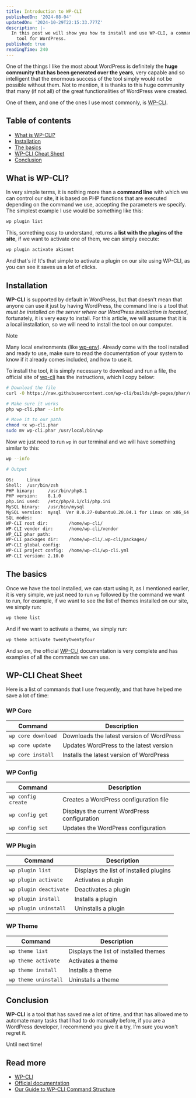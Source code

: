 ```yaml
---
title: Introduction to WP-CLI
publishedOn: '2024-08-04'
updatedOn: '2024-10-29T22:15:33.777Z'
description: |-
  In this post we will show you how to install and use WP-CLI, a command line
    tool for WordPress.
published: true
readingTime: 240
---
```


One of the things I like the most about WordPress is definitely the **huge community
that has been generated over the years**, very capable and so intelligent that the
enormous success of the tool simply would not be possible without them. Not to mention,
it is thanks to this huge community that many (if not all) of the great functionalities
of WordPress were created.

One of them, and one of the ones I use most commonly, is [WP-CLI](https://wp-cli.org/).

## Table of contents

- [What is WP-CLI?](#what-is-wp-cli)
- [Installation](#installation)
- [The basics](#the-basics)
- [WP-CLI Cheat Sheet](#wp-cli-cheat-sheet)
- [Conclusion](#conclusion)

## What is WP-CLI?

In very simple terms, it is nothing more than a **command line** with which we can
control our site, it is based on PHP functions that are executed depending on the
command we use, accepting the parameters we specify. The simplest example I use would
be something like this:

```bash
wp plugin list
```

This, something easy to understand, returns a **list with the plugins of the site**,
if we want to activate one of them, we can simply execute:

```bash
wp plugin activate akismet
```

And that's it! It's that simple to activate a plugin on our site using WP-CLI, as you
can see it saves us a lot of clicks.

## Installation

**WP-CLI** is supported by default in WordPress, but that doesn't mean that anyone can
use it just by having WordPress, the command line is a tool that _must be installed on
the server where our WordPress installation is located_, fortunately, it is very easy
to install. For this article, we will assume that it is a local installation, so we
will need to install the tool on our computer.

> [!NOTE]
> Many local environments (like [wp-env](https://youtu.be/K5Uxc3H-kaU?si=H93NqzLg-DsPWJW1)).
> Already come with the tool installed and ready to use, make sure to read the
> documentation of your system to know if it already comes included, and how to use it.

To install the tool, it is simply necessary to download and run a file, the official
site of [wp-cli](https://wp-cli.org/#installing) has the instructions, which I copy below:

```bash
# Download the file
curl -O https://raw.githubusercontent.com/wp-cli/builds/gh-pages/phar/wp-cli.phar

# Make sure it works
php wp-cli.phar --info

# Move it to our path
chmod +x wp-cli.phar
sudo mv wp-cli.phar /usr/local/bin/wp
```

Now we just need to run `wp` in our terminal and we will have something similar to this:

```bash
wp --info

# Output

OS:     Linux
Shell:  /usr/bin/zsh
PHP binary:     /usr/bin/php8.1
PHP version:    8.1.0
php.ini used:   /etc/php/8.1/cli/php.ini
MySQL binary:   /usr/bin/mysql
MySQL version:  mysql  Ver 8.0.27-0ubuntu0.20.04.1 for Linux on x86_64 ((Ubuntu))
SQL modes:
WP-CLI root dir:        /home/wp-cli/
WP-CLI vendor dir:      /home/wp-cli/vendor
WP_CLI phar path:
WP-CLI packages dir:    /home/wp-cli/.wp-cli/packages/
WP-CLI global config:
WP-CLI project config:  /home/wp-cli/wp-cli.yml
WP-CLI version: 2.10.0
```

## The basics

Once we have the tool installed, we can start using it,
as I mentioned earlier, it is very simple, we just need to run
`wp` followed by the command we want to run, for example, if we want to see the list
of themes installed on our site, we simply run:

```bash
wp theme list
```

And if we want to activate a theme, we simply run:

```bash
wp theme activate twentytwentyfour
```

And so on, the official [WP-CLI](https://developer.wordpress.org/cli/commands/)
documentation is very complete and has examples of all the commands we can use.

## WP-CLI Cheat Sheet

Here is a list of commands that I use frequently, and that have
helped me save a lot of time:

### WP Core

| Command            | Description                               |
| ------------------ | ----------------------------------------- |
| `wp core download` | Downloads the latest version of WordPress |
| `wp core update`   | Updates WordPress to the latest version   |
| `wp core install`  | Installs the latest version of WordPress  |

### WP Config

| Command            | Description                                  |
| ------------------ | -------------------------------------------- |
| `wp config create` | Creates a WordPress configuration file       |
| `wp config get`    | Displays the current WordPress configuration |
| `wp config set`    | Updates the WordPress configuration          |

### WP Plugin

| Command                | Description                            |
| ---------------------- | -------------------------------------- |
| `wp plugin list`       | Displays the list of installed plugins |
| `wp plugin activate`   | Activates a plugin                     |
| `wp plugin deactivate` | Deactivates a plugin                   |
| `wp plugin install`    | Installs a plugin                      |
| `wp plugin uninstall`  | Uninstalls a plugin                    |

### WP Theme

| Command              | Description                           |
| -------------------- | ------------------------------------- |
| `wp theme list`      | Displays the list of installed themes |
| `wp theme activate`  | Activates a theme                     |
| `wp theme install`   | Installs a theme                      |
| `wp theme uninstall` | Uninstalls a theme                    |

## Conclusion

**WP-CLI** is a tool that has saved me a lot of time, and that has allowed me to
automate many tasks that I had to do manually before, if you are a WordPress developer,
I recommend you give it a try, I'm sure you won't regret it.

Until next time!

## Read more

- [WP-CLI](https://wp-cli.org/)
- [Official documentation](https://developer.wordpress.org/cli/commands/)
- [Our Guide to WP-CLI Command Structure](https://deliciousbrains.com/wpcli-command-structure-guide/)
